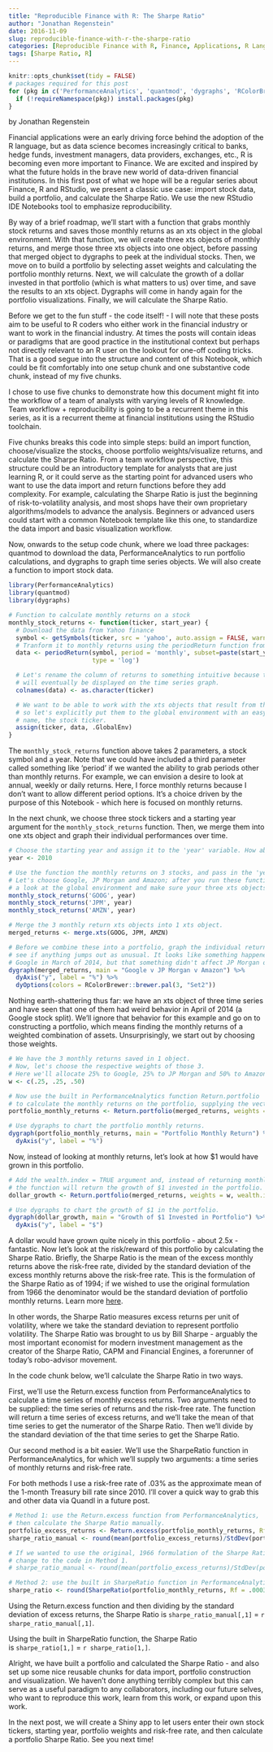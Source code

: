 ```yaml
---
title: "Reproducible Finance with R: The Sharpe Ratio"
author: "Jonathan Regenstein"
date: 2016-11-09
slug: reproducible-finance-with-r-the-sharpe-ratio
categories: [Reproducible Finance with R, Finance, Applications, R Language]
tags: [Sharpe Ratio, R]
---
```


```r
knitr::opts_chunk$set(tidy = FALSE)
# packages required for this post
for (pkg in c('PerformanceAnalytics', 'quantmod', 'dygraphs', 'RColorBrewer')) {
  if (!requireNamespace(pkg)) install.packages(pkg)
}
```

by Jonathan Regenstein

Financial applications were an early driving force behind the adoption of the R language, but as data science becomes increasingly critical to banks, hedge funds, investment managers, data providers, exchanges, etc., R is becoming even more important to Finance. We are excited and inspired by what the future holds in the brave new world of data-driven financial institutions. In this first post of what we hope will be a regular series about Finance, R and RStudio, we present a classic use case: import stock data, build a portfolio, and calculate the Sharpe Ratio. We use the new RStudio IDE Notebooks tool to emphasize reproducibility.

By way of a brief roadmap, we'll start with a function that grabs monthly stock returns and saves those monthly returns as an xts object in the global environment. With that function, we will create three xts objects of monthly returns, and merge those three xts objects into one object, before passing that merged object to dygraphs to peek at the individual stocks. Then, we move on to build a portfolio by selecting asset weights and calculating the portfolio monthly returns. Next, we will calculate the growth of a dollar invested in that portfolio (which is what matters to us) over time, and save the results to an xts object. Dygraphs will come in handy again for the portfolio visualizations. Finally, we will calculate the Sharpe Ratio.

Before we get to the fun stuff - the code itself! - I will note that these posts aim to be useful to R coders who either work in the financial industry or want to work in the financial industry. At times the posts will contain ideas or paradigms that are good practice in the institutional context but perhaps not directly relevant to an R user on the lookout for one-off coding tricks. That is a good segue into the structure and content of this Notebook, which could be fit comfortably into one setup chunk and one substantive code chunk, instead of my five chunks.

I chose to use five chunks to demonstrate how this document might fit into the workflow of a team of analysts with varying levels of R knowledge. Team workflow + reproducibility is going to be a recurrent theme in this series, as it is a recurrent theme at financial institutions using the RStudio toolchain.

Five chunks breaks this code into simple steps: build an import function, choose/visualize the stocks, choose portfolio weights/visualize returns, and calculate the Sharpe Ratio. From a team workflow perspective, this structure could be an introductory template for analysts that are just learning R, or it could serve as the starting point for advanced users who want to use the data import and return functions before they add complexity. For example, calculating the Sharpe Ratio is just the beginning of risk-to-volatility analysis, and most shops have their own proprietary algorithms/models to advance the analysis. Beginners or advanced users could start with a common Notebook template like this one, to standardize the data import and basic visualization workflow.

Now, onwards to the setup code chunk, where we load three packages: quantmod to download the data, PerformanceAnalytics to run portfolio calculations, and dygraphs to graph time series objects. We will also create a function to import stock data.

```r
library(PerformanceAnalytics)
library(quantmod)
library(dygraphs)

# Function to calculate monthly returns on a stock
monthly_stock_returns <- function(ticker, start_year) {
  # Download the data from Yahoo finance
  symbol <- getSymbols(ticker, src = 'yahoo', auto.assign = FALSE, warnings = FALSE)
  # Tranform it to monthly returns using the periodReturn function from quantmod
  data <- periodReturn(symbol, period = 'monthly', subset=paste(start_year, "::", sep = ""),
                       type = 'log')

  # Let's rename the column of returns to something intuitive because the column name is what
  # will eventually be displayed on the time series graph.
  colnames(data) <- as.character(ticker)

  # We want to be able to work with the xts objects that result from this function
  # so let's explicitly put them to the global environment with an easy to use
  # name, the stock ticker.
  assign(ticker, data, .GlobalEnv)
}
```

The `monthly_stock_returns` function above takes 2 parameters, a stock symbol and a year. Note that we could have included a third parameter called something like ‘period' if we wanted the ability to grab periods other than monthly returns. For example, we can envision a desire to look at annual, weekly or daily returns. Here, I force monthly returns because I don't want to allow different period options. It's a choice driven by the purpose of this Notebook - which here is focused on monthly returns.

In the next chunk, we choose three stock tickers and a starting year argument for the `monthly_stock_returns` function. Then, we merge them into one xts object and graph their individual performances over time.

```r
# Choose the starting year and assign it to the 'year' variable. How about 2010?
year <- 2010

# Use the function the monthly returns on 3 stocks, and pass in the 'year' value
# Let's choose Google, JP Morgan and Amazon; after you run these functions, have
# a look at the global environment and make sure your three xts objects are there
monthly_stock_returns('GOOG', year)
monthly_stock_returns('JPM', year)
monthly_stock_returns('AMZN', year)

# Merge the 3 monthly return xts objects into 1 xts object.
merged_returns <- merge.xts(GOOG, JPM, AMZN)

# Before we combine these into a portfolio, graph the individual returns and
# see if anything jumps out as unusual. It looks like something happened to
# Google in March of 2014, but that something didn't affect JP Morgan or Amazon.
dygraph(merged_returns, main = "Google v JP Morgan v Amazon") %>%
  dyAxis("y", label = "%") %>%
  dyOptions(colors = RColorBrewer::brewer.pal(3, "Set2"))
```

Nothing earth-shattering thus far: we have an xts object of three time series and have seen that one of them had weird behavior in April of 2014 (a Google stock split). We'll ignore that behavior for this example and go on to constructing a portfolio, which means finding the monthly returns of a weighted combination of assets. Unsurprisingly, we start out by choosing those weights.

```r
# We have the 3 monthly returns saved in 1 object.
# Now, let's choose the respective weights of those 3.
# Here we'll allocate 25% to Google, 25% to JP Morgan and 50% to Amazon.
w <- c(.25, .25, .50)

# Now use the built in PerformanceAnalytics function Return.portfolio
# to calculate the monthly returns on the portfolio, supplying the vector of weights 'w'.
portfolio_monthly_returns <- Return.portfolio(merged_returns, weights = w)

# Use dygraphs to chart the portfolio monthly returns.
dygraph(portfolio_monthly_returns, main = "Portfolio Monthly Return") %>%
  dyAxis("y", label = "%")
```


Now, instead of looking at monthly returns, let's look at how $1 would have grown in this portfolio.

```r
# Add the wealth.index = TRUE argument and, instead of returning monthly returns,
# the function will return the growth of $1 invested in the portfolio.
dollar_growth <- Return.portfolio(merged_returns, weights = w, wealth.index = TRUE)

# Use dygraphs to chart the growth of $1 in the portfolio.
dygraph(dollar_growth, main = "Growth of $1 Invested in Portfolio") %>%
  dyAxis("y", label = "$")
```

A dollar would have grown quite nicely in this portfolio - about 2.5x - fantastic. Now let's look at the risk/reward of this portfolio by calculating the Sharpe Ratio. Briefly, the Sharpe Ratio is the mean of the excess monthly returns above the risk-free rate, divided by the standard deviation of the excess monthly returns above the risk-free rate. This is the formulation of the Sharpe Ratio as of 1994; if we wished to use the original formulation from 1966 the denominator would be the standard deviation of portfolio monthly returns. Learn more [here](http://web.stanford.edu/~wfsharpe/art/sr/sr.htm).

In other words, the Sharpe Ratio measures excess returns per unit of volatility, where we take the standard deviation to represent portfolio volatility. The Sharpe Ratio was brought to us by Bill Sharpe - arguably the most important economist for modern investment management as the creator of the Sharpe Ratio, CAPM and Financial Engines, a forerunner of today's robo-advisor movement.

In the code chunk below, we'll calculate the Sharpe Ratio in two ways.

First, we'll use the Return.excess function from PerformanceAnalytics to calculate a time series of monthly excess returns. Two arguments need to be supplied: the time series of returns and the risk-free rate. The function will return a time series of excess returns, and we'll take the mean of that time series to get the numerator of the Sharpe Ratio. Then we'll divide by the standard deviation of the that time series to get the Sharpe Ratio.

Our second method is a bit easier. We'll use the SharpeRatio function in PerformanceAnalytics, for which we'll supply two arguments: a time series of monthly returns and risk-free rate.

For both methods I use a risk-free rate of .03% as the approximate mean of the 1-month Treasury bill rate since 2010. I'll cover a quick way to grab this and other data via Quandl in a future post.

```r
# Method 1: use the Return.excess function from PerformanceAnalytics,
# then calculate the Sharpe Ratio manually.
portfolio_excess_returns <- Return.excess(portfolio_monthly_returns, Rf = .0003)
sharpe_ratio_manual <- round(mean(portfolio_excess_returns)/StdDev(portfolio_excess_returns), 4)

# If we wanted to use the original, 1966 formulation of the Sharpe Ratio, there is one small
# change to the code in Method 1.
# sharpe_ratio_manual <- round(mean(portfolio_excess_returns)/StdDev(portfolio_monthly_returns), 4)

# Method 2: use the built in SharpeRatio function in PerformanceAnalytics.
sharpe_ratio <- round(SharpeRatio(portfolio_monthly_returns, Rf = .0003), 4)
```

Using the Return.excess function and then dividing by the standard deviation of excess returns, the Sharpe Ratio is `sharpe_ratio_manual[,1]` = `r sharpe_ratio_manual[,1]`.

Using the built in SharpeRatio function, the Sharpe Ratio is `sharpe_ratio[1,]` = `r sharpe_ratio[1,]`.

Alright, we have built a portfolio and calculated the Sharpe Ratio - and also set up some nice reusable chunks for data import, portfolio construction and visualization. We haven't done anything terribly complex but this can serve as a useful paradigm to any collaborators, including our future selves, who want to reproduce this work, learn from this work, or expand upon this work.

In the next post, we will create a Shiny app to let users enter their own stock tickers, starting year, portfolio weights and risk-free rate, and then calculate a portfolio Sharpe Ratio. See you next time!

